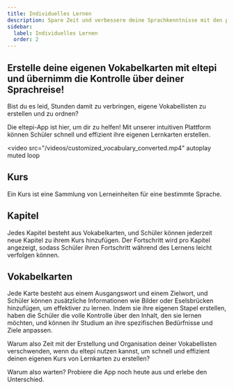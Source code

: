 ```yaml
---
title: Individuelles Lernen
description: Spare Zeit und verbessere deine Sprachkenntnisse mit den personalisierten Vokabellerninhalten von eltepi.
sidebar:
  label: Individuelles Lernen
  order: 2
---
```


## Erstelle deine eigenen Vokabelkarten mit eltepi und übernimm die Kontrolle über deiner Sprachreise!

Bist du es leid, Stunden damit zu verbringen, eigene Vokabellisten zu erstellen und zu ordnen?

Die eltepi-App ist hier, um dir zu helfen! Mit unserer intuitiven Plattform können Schüler schnell und effizient ihre eigenen Lernkarten erstellen.

<video
  src="/videos/customized_vocabulary_converted.mp4"
  autoplay
  muted
  loop
></video>

## Kurs

Ein Kurs ist eine Sammlung von Lerneinheiten für eine bestimmte Sprache.

## Kapitel

Jedes Kapitel besteht aus Vokabelkarten, und Schüler können jederzeit neue Kapitel zu ihrem Kurs hinzufügen. Der Fortschritt wird pro Kapitel angezeigt, sodass Schüler ihren Fortschritt während des Lernens leicht verfolgen können.

## Vokabelkarten

Jede Karte besteht aus einem Ausgangswort und einem Zielwort, und Schüler können zusätzliche Informationen wie Bilder oder Eselsbrücken hinzufügen, um effektiver zu lernen. Indem sie ihre eigenen Stapel erstellen, haben die Schüler die volle Kontrolle über den Inhalt, den sie lernen möchten, und können ihr Studium an ihre spezifischen Bedürfnisse und Ziele anpassen.

Warum also Zeit mit der Erstellung und Organisation deiner Vokabellisten verschwenden, wenn du eltepi nutzen kannst, um schnell und effizient deinen eigenen Kurs von Lernkarten zu erstellen?

Warum also warten? Probiere die App noch heute aus und erlebe den Unterschied.
